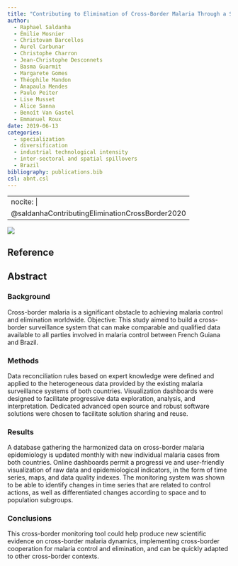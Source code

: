 ```yaml
---
title: "Contributing to Elimination of Cross-Border Malaria Through a Standardized Solution for Case Surveillance, Data Sharing, and Data Interpretation: Development of a Cross-Border Monitoring System"
author:
  - Raphael Saldanha
  - Émilie Mosnier
  - Christovam Barcellos
  - Aurel Carbunar
  - Christophe Charron
  - Jean-Christophe Desconnets
  - Basma Guarmit
  - Margarete Gomes
  - Théophile Mandon
  - Anapaula Mendes
  - Paulo Peiter
  - Lise Musset
  - Alice Sanna
  - Benoît Van Gastel
  - Emmanuel Roux
date: 2019-06-13
categories: 
  - specialization
  - diversification
  - industrial technological intensity
  - inter-sectoral and spatial spillovers
  - Brazil
bibliography: publications.bib
csl: abnt.csl
---
```


---
nocite: |
  @saldanhaContributingEliminationCrossBorder2020
---

![](images/Screenshot from 2023-10-02 13-21-07.png)

## Reference

::: {#refs}
:::

## Abstract

### Background

Cross-border malaria is a significant obstacle to achieving malaria control and elimination worldwide. Objective: This study aimed to build a cross-border surveillance system that can make comparable and qualified data available to all parties involved in malaria control between French Guiana and Brazil.

### Methods

Data reconciliation rules based on expert knowledge were defined and applied to the heterogeneous data provided by the existing malaria surveillance systems of both countries. Visualization dashboards were designed to facilitate progressive data exploration, analysis, and interpretation. Dedicated advanced open source and robust software solutions were chosen to facilitate solution sharing and reuse.

### Results

A database gathering the harmonized data on cross-border malaria epidemiology is updated monthly with new individual malaria cases from both countries. Online dashboards permit a progressi ve and user-friendly visualization of raw data and epidemiological indicators, in the form of time series, maps, and data quality indexes. The monitoring system was shown to be able to identify changes in time series that are related to control actions, as well as differentiated changes according to space and to population subgroups.

### Conclusions

This cross-border monitoring tool could help produce new scientific evidence on cross-border malaria dynamics, implementing cross-border cooperation for malaria control and elimination, and can be quickly adapted to other cross-border contexts.
